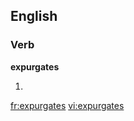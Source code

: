 ==English==

===Verb===
'''expurgates'''

# {{third-person singular of|[[expurgate]]}}

[[fr:expurgates]]
[[vi:expurgates]]